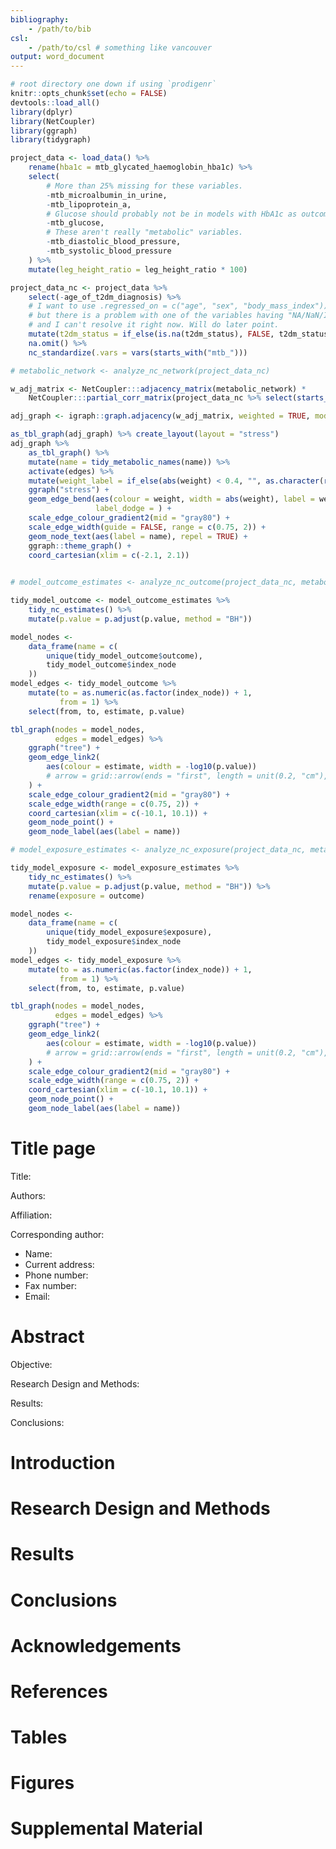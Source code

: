 ```yaml
---
bibliography: 
    - /path/to/bib
csl:
    - /path/to/csl # something like vancouver
output: word_document
---
```


```r
# root directory one down if using `prodigenr`
knitr::opts_chunk$set(echo = FALSE)
devtools::load_all()
library(dplyr)
library(NetCoupler)
library(ggraph)
library(tidygraph)
```

```r
project_data <- load_data() %>% 
    rename(hba1c = mtb_glycated_haemoglobin_hba1c) %>% 
    select(
        # More than 25% missing for these variables.
        -mtb_microalbumin_in_urine,
        -mtb_lipoprotein_a,
        # Glucose should probably not be in models with HbA1c as outcome
        -mtb_glucose,
        # These aren't really "metabolic" variables.
        -mtb_diastolic_blood_pressure,
        -mtb_systolic_blood_pressure
    ) %>% 
    mutate(leg_height_ratio = leg_height_ratio * 100)

project_data_nc <- project_data %>% 
    select(-age_of_t2dm_diagnosis) %>% 
    # I want to use .regressed_on = c("age", "sex", "body_mass_index")),
    # but there is a problem with one of the variables having "NA/NaN/Inf" error,
    # and I can't resolve it right now. Will do later point.
    mutate(t2dm_status = if_else(is.na(t2dm_status), FALSE, t2dm_status)) %>% 
    na.omit() %>% 
    nc_standardize(.vars = vars(starts_with("mtb_")))
```


```r
# metabolic_network <- analyze_nc_network(project_data_nc)

w_adj_matrix <- NetCoupler:::adjacency_matrix(metabolic_network) * 
    NetCoupler:::partial_corr_matrix(project_data_nc %>% select(starts_with("mtb_")))

adj_graph <- igraph::graph.adjacency(w_adj_matrix, weighted = TRUE, mode = "undirected")

as_tbl_graph(adj_graph) %>% create_layout(layout = "stress")
adj_graph %>% 
    as_tbl_graph() %>% 
    mutate(name = tidy_metabolic_names(name)) %>% 
    activate(edges) %>% 
    mutate(weight_label = if_else(abs(weight) < 0.4, "", as.character(round(weight, 2)))) %>% 
    ggraph("stress") +
    geom_edge_bend(aes(colour = weight, width = abs(weight), label = weight_label),
                   label_dodge = ) +
    scale_edge_colour_gradient2(mid = "gray80") +
    scale_edge_width(guide = FALSE, range = c(0.75, 2)) +
    geom_node_text(aes(label = name), repel = TRUE) +
    ggraph::theme_graph() +
    coord_cartesian(xlim = c(-2.1, 2.1))
    
```


```r
# model_outcome_estimates <- analyze_nc_outcome(project_data_nc, metabolic_network)

tidy_model_outcome <- model_outcome_estimates %>% 
    tidy_nc_estimates() %>% 
    mutate(p.value = p.adjust(p.value, method = "BH"))

model_nodes <-
    data_frame(name = c(
        unique(tidy_model_outcome$outcome),
        tidy_model_outcome$index_node
    ))
model_edges <- tidy_model_outcome %>% 
    mutate(to = as.numeric(as.factor(index_node)) + 1,
           from = 1) %>% 
    select(from, to, estimate, p.value)

tbl_graph(nodes = model_nodes,
          edges = model_edges) %>% 
    ggraph("tree") +
    geom_edge_link2(
        aes(colour = estimate, width = -log10(p.value))
        # arrow = grid::arrow(ends = "first", length = unit(0.2, "cm"), type = "closed")
    ) +
    scale_edge_colour_gradient2(mid = "gray80") +
    scale_edge_width(range = c(0.75, 2)) +
    coord_cartesian(xlim = c(-10.1, 10.1)) +
    geom_node_point() +
    geom_node_label(aes(label = name))

# model_exposure_estimates <- analyze_nc_exposure(project_data_nc, metabolic_network)

tidy_model_exposure <- model_exposure_estimates %>% 
    tidy_nc_estimates() %>% 
    mutate(p.value = p.adjust(p.value, method = "BH")) %>% 
    rename(exposure = outcome)

model_nodes <-
    data_frame(name = c(
        unique(tidy_model_exposure$exposure),
        tidy_model_exposure$index_node
    ))
model_edges <- tidy_model_exposure %>% 
    mutate(to = as.numeric(as.factor(index_node)) + 1,
           from = 1) %>% 
    select(from, to, estimate, p.value)

tbl_graph(nodes = model_nodes,
          edges = model_edges) %>% 
    ggraph("tree") +
    geom_edge_link2(
        aes(colour = estimate, width = -log10(p.value))
        # arrow = grid::arrow(ends = "first", length = unit(0.2, "cm"), type = "closed")
    ) +
    scale_edge_colour_gradient2(mid = "gray80") +
    scale_edge_width(range = c(0.75, 2)) +
    coord_cartesian(xlim = c(-10.1, 10.1)) +
    geom_node_point() +
    geom_node_label(aes(label = name))

```


# Title page

Title:

<!-- First, middle initial, last, highest academic degree -->
Authors:

<!-- During time of study. -->
Affiliation:

Corresponding author:

- Name:
- Current address:
- Phone number:
- Fax number:
- Email:

# Abstract

Objective:

Research Design and Methods:

Results:

Conclusions:

# Introduction 

# Research Design and Methods

# Results

# Conclusions

# Acknowledgements

# References

# Tables

# Figures

# Supplemental Material
